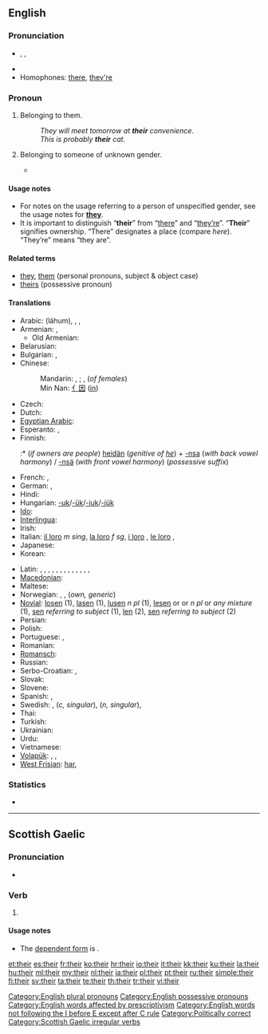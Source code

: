 ==English==

===Pronunciation===
* {{enPR|''th''âr}}, {{IPA|/ðeɚ/}}, {{SAMPA|/De@(r)/}}
* {{audio|en-us-their.ogg|Audio (US)}}
* Homophones: [[there]], [[they're]]

===Pronoun===
{{wikipedia}}
{{en-pron}}

# {{possessive}} Belonging to them.
#: ''They will meet tomorrow at '''their''' convenience''.
#: ''This is probably '''their''' cat.''
# {{possessive}} Belonging to someone of unknown gender.
#* {{quote-book|year=2006|title=First on the Scene: Student Reference Guide|author=St. John Ambulance|isbn=1-894070-56-9|section=Lesson 2, page 3|passage=Place the casualty on '''their''' back with feet and legs raised—this is called the '''shock position'''. [emphasis in original] Once the casualty is positioned, cover them to preserve body heat, but do not overheat.}}

====Usage notes====
* For notes on the usage referring to a person of unspecified gender, see the usage notes for '''[[they]]'''.
* It is important to distinguish “'''their'''” from “[[there]]” and “[[they're|they’re]]”.  “'''Their'''” signifies ownership.  “There” designates a place (compare ''here'').  “They’re” means “they are”.

====Related terms====
* [[they]], [[them]] (personal pronouns, subject & object case)
* [[theirs]] (possessive pronoun)

====Translations====
{{trans-top}}
* Arabic: {{Arab|[[لهم]]}} (láhum), {{t+|ar|هم|alt='''ـهُمْ'''|tr=-hum}} {{m}}, {{t-|ar|هن|alt='''ـهُنَّ'''|tr=-hunna}} {{f}}, {{t-|ar|هما|alt='''ـهُما'''|tr=-humaa}} {{dual}}
* Armenian: {{t-|hy|նրանց|tr=nranc’}}, {{l|hy|իրենց|tr=irenc’}}
** Old Armenian: {{tø|xcl|նոցա|tr=nocʿa|xs=Old Armenian}}
* Belarusian: {{t|be|іх|tr=ix|xs=Belarusian}}
* Bulgarian: {{t|bg|техен|tr=téhen}}, {{t|bg|им|tr=im|sc=Cyrl}}
* Chinese:
*: Mandarin: {{t-|cmn|他們|alt=他們的|sc=Hani}}, {{t-|cmn|他们|alt=他们的|tr=tāmen-de|sc=Hani}}; {{t-|cmn|她們|alt=她們的|sc=Hani}}, {{t-|cmn|她们|alt=她们的|tr=tāmen-de|sc=Hani}} (''of females'')
*: Min Nan: [[亻因]] ([[in]])
* Czech: {{t+|cs|jejich}}
* Dutch: {{t+|nl|hun}}
* [[Egyptian Arabic]]: {{tø|arz|هم|alt='''ـهم'''|tr=-hum|sc=Arab|xs=Egyptian Arabic}}
* Esperanto: {{t-|eo|ilia|xs=Esperanto}}, {{t-|eo|iliaj|xs=Esperanto}}
* Finnish:
*:* (''if owners are people'') [[heidän]] (''genitive of [[he]]'') + [[-nsa#Finnish|-nsa]] (''with back vowel harmony'') / [[-nsä#Finnish|-nsä]] (''with front vowel harmony'') (''possessive suffix'')
* French: {{t+|fr|leur|s}}, {{t+|fr|leurs|p}}
* German: {{t+|de|ihr}}, {{t+|de|ihre}}
* Hindi: {{t-|hi|उनका|tr=unkā|xs=Hindi}}
* Hungarian: [[-uk]]/[[-ük]]/[[-juk]]/[[-jük]]
* [[Ido]]: {{t+|io|lia|xs=Ido}}
* [[Interlingua]]: {{t|ia|lor}}
* Irish: {{t|ga|a}}
* Italian: [[il loro]] ''m sing'', [[la loro]] ''f sg'', [[i loro]] {{m|p}}, [[le loro]] {{f|p}},  {{t+|it|loro}}
* Japanese: {{t-|ja|彼ら|alt=彼らの|tr=かれらの, karera-no}}
* Korean: {{t|ko|그들의|tr=geudeul-ui|sc=Hang}}
{{trans-mid}}
* Latin: {{t|la|suus|m}}, {{t|la|sua|f}}, {{t|la|suum|n}}, {{t|la|sui|m|p}}, {{t|la|suae|f|p}}, {{t|la|sua|n|p}}, {{t|la|illorum|m|f|n}}, {{t|la|illorum|m|f|n|p}}, {{t|la|illarum|m|f|n|p}}, {{t|la|eorum|m|f|n}}, {{t|la|earum|m|f|n}}, {{t|la|horum|m|f|n}}, {{t|la|harum|m|f|n}}, {{t|la|illarum|m|f|n}}
* [[Macedonian]]: {{t|mk|нивен|tr=níven}}
* Maltese: {{t-|mt|tagħhom|xs=Maltese}}
* Norwegian: {{t+|no|deres}}, {{t+|no|sin}}, {{t-|no|sine}} (''own, generic'')
* [[Novial]]: [[losen]] {{m|p}} (1), [[lasen]] {{f|p}} (1), [[lusen]] ''n pl '' (1), [[lesen]] {{m|p}} or {{f|p}} or ''n pl'' or ''any mixture'' (1), [[sen]] ''referring to subject'' (1), [[len]] (2), [[sen]] ''referring to subject'' (2)
* Persian: {{t|fa|شان|alt=ـشان|tr=-e-shān|xs=Persian}}
* Polish: {{t+|pl|ich}}
* Portuguese: {{t+|pt|seu}}, {{t+|pt|seus}}
* Romanian: {{t+|ro|lor}}
* [[Romansch]]: {{t-|rm|lur|xs=Romansch}}
* Russian: {{t+|ru|их|tr=ix}}
* Serbo-Croatian: {{t|sh|њихов|sc=Cyrl|xs=Serbo-Croatian}}, {{t|sh|njihov|xs=Serbo-Croatian}}
* Slovak: {{t-|sk|ich}}
* Slovene: {{t+|sl|njihov}}
* Spanish: {{t+|es|su|s}}, {{t+|es|sus|p}}
* Swedish: {{t+|sv|deras}}, {{t+|sv|sin}} (''c, singular''), {{t+|sv|sitt}} (''n, singular''), {{t+|sv|sina}} {{p}}
* Thai: {{t|th|ของเขา|tr=kŏng kăo}}
* Turkish: {{t|tr|onların}}
* Ukrainian: {{t|uk|їх|tr=jix|xs=Ukrainian}}
* Urdu: {{t|ur|ان کا|tr=un kā|xs=Urdu}}
* Vietnamese: {{t|vi|của họ|xs=Vietnamese}}
* [[Volapük]]: {{qualifier|masculine}} {{t|vo|omsik}}, {{qualifier|feminine}} {{t|vo|ofsik}}, {{qualifier|neuter or of mixed or unspecified gender}} {{t|vo|onsik}}
* [[West Frisian]]: [[har]], {{t-|fy|harren|xs=West Frisian}}
{{trans-bottom}}

===Statistics===
* {{rank|my|were|are|37|their|one|so|me}}

[[Category:English plural pronouns]]
[[Category:English possessive pronouns]]
[[Category:English words affected by prescriptivism]]
[[Category:English words not following the I before E except after C rule]]
[[Category:Politically correct]]

----

==Scottish Gaelic==

===Pronunciation===
* {{IPA|/heːr/|lang=gd}}

===Verb===
{{infl|gd|verb form}}

# {{form of|Future tense|{{l|gd|abair}}|lang=gd}}

====Usage notes====
* The [[dependent|dependent form]] is {{l|gd|abair}}.

[[Category:Scottish Gaelic irregular verbs]]

[[et:their]]
[[es:their]]
[[fr:their]]
[[ko:their]]
[[hr:their]]
[[io:their]]
[[it:their]]
[[kk:their]]
[[ku:their]]
[[la:their]]
[[hu:their]]
[[ml:their]]
[[my:their]]
[[nl:their]]
[[ja:their]]
[[pl:their]]
[[pt:their]]
[[ru:their]]
[[simple:their]]
[[fi:their]]
[[sv:their]]
[[ta:their]]
[[te:their]]
[[th:their]]
[[tr:their]]
[[vi:their]]